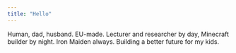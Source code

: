 ```yaml
---
title: "Hello"
---
```


Human, dad, husband. EU-made. Lecturer and researcher by day, Minecraft builder by night. Iron Maiden always. Building a better future for my kids.
